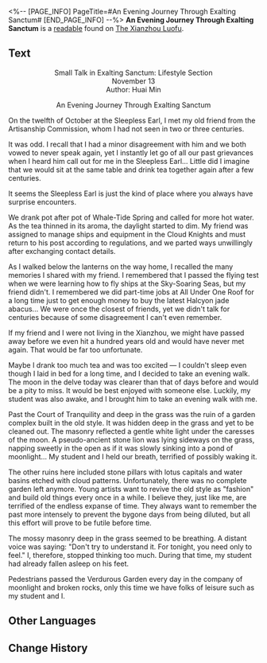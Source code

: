 <%-- [PAGE_INFO]
PageTitle=#An Evening Journey Through Exalting Sanctum#
[END_PAGE_INFO] --%>
{{Readable Infobox
|id           = 112
|partIds      = 190254
|title        = 
|image        = Item Xianzhou Parchment.png
|world        = The Xianzhou Luofu
|parts        = 1
|author       = <!--to be added-->
|description  = An essay published in the literary review section. There are always wistful people on the Xianzhou who like to write long essays to express their feelings.
|part1        = An Evening Journey Through Exalting Sanctum
|source1      = {{cx|Source missing}}
|characters   = 
|factions     = 
}}
'''An Evening Journey Through Exalting Sanctum''' is a [[readable]] found on [[The Xianzhou Luofu]].
<!--
==Location==
{{Map Embed|<map name>|<marker id>}}
-->
==Text==
<div align="center">Small Talk in Exalting Sanctum: Lifestyle Section<br />
November 13<br />
Author: Huai Min

An Evening Journey Through Exalting Sanctum</div>

On the twelfth of October at the Sleepless Earl, I met my old friend from the Artisanship Commission, whom I had not seen in two or three centuries.

It was odd. I recall that I had a minor disagreement with him and we both vowed to never speak again, yet I instantly let go of all our past grievances when I heard him call out for me in the Sleepless Earl... Little did I imagine that we would sit at the same table and drink tea together again after a few centuries.

It seems the Sleepless Earl is just the kind of place where you always have surprise encounters.

We drank pot after pot of Whale-Tide Spring and called for more hot water. As the tea thinned in its aroma, the daylight started to dim. My friend was assigned to manage ships and equipment in the Cloud Knights and must return to his post according to regulations, and we parted ways unwillingly after exchanging contact details.

As I walked below the lanterns on the way home, I recalled the many memories I shared with my friend. I remembered that I passed the flying test when we were learning how to fly ships at the Sky-Soaring Seas, but my friend didn't. I remembered we did part-time jobs at All Under One Roof for a long time just to get enough money to buy the latest Halcyon jade abacus... We were once the closest of friends, yet we didn't talk for centuries because of some disagreement I can't even remember.

If my friend and I were not living in the Xianzhou, we might have passed away before we even hit a hundred years old and would have never met again. That would be far too unfortunate.

Maybe I drank too much tea and was too excited &mdash; I couldn't sleep even though I laid in bed for a long time, and I decided to take an evening walk. The moon in the delve today was clearer than that of days before and would be a pity to miss. It would be best enjoyed with someone else. Luckily, my student was also awake, and I brought him to take an evening walk with me.

Past the Court of Tranquility and deep in the grass was the ruin of a garden complex built in the old style. It was hidden deep in the grass and yet to be cleaned out. The masonry reflected a gentle white light under the caresses of the moon. A pseudo-ancient stone lion was lying sideways on the grass, napping sweetly in the open as if it was slowly sinking into a pond of moonlight... My student and I held our breath, terrified of possibly waking it.

The other ruins here included stone pillars with lotus capitals and water basins etched with cloud patterns. Unfortunately, there was no complete garden left anymore. Young artists want to revive the old style as "fashion" and build old things every once in a while. I believe they, just like me, are terrified of the endless expanse of time. They always want to remember the past more intensely to prevent the bygone days from being diluted, but all this effort will prove to be futile before time.

The mossy masonry deep in the grass seemed to be breathing. A distant voice was saying: "Don't try to understand it. For tonight, you need only to feel." I, therefore, stopped thinking too much. During that time, my student had already fallen asleep on his feet.

Pedestrians passed the Verdurous Garden every day in the company of moonlight and broken rocks, only this time we have folks of leisure such as my student and I.

<!--
==Trivia==
* 
-->
==Other Languages==
{{Other Languages
|en   = An Evening Journey Through Exalting Sanctum
|zhs  = 记长乐天夜游
|zht  = 記長樂天夜遊
|ja   = 長楽天夜遊記
|ko   = 장낙천의 밤 여행기
|es   = Un paseo nocturno por el Sánctum de la Exaltación
|fr   = Une soirée au Sanctuaire de l'exaltation
|ru   = Ночная прогулка по Возвышающему святилищу
|th   = ย่ำราตรีผ่านแดนศักดิ์สิทธิ์
|vi   = Ghi Lại Chuyến Dạ Hành Trường Lạc Thiên
|de   = Abendliche Reise durchs Erhabene Heiligtum
|id   = Perjalanan Malam Melalui Exalting Sanctum
|pt   = Um Passeio Noturno pelo Santuário Glorificado
}}

==Change History==
{{Change History|1.0}}